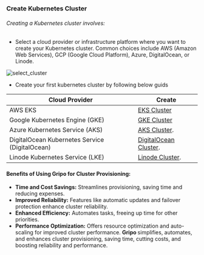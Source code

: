 ### Create Kubernetes Cluster

###### Creating a Kubernetes cluster involves:

- Select a cloud provider or infrastructure platform where you want to create your Kubernetes cluster. Common choices include AWS (Amazon Web Services), GCP (Google Cloud Platform), Azure, DigitalOcean, or Linode.

![select_cluster](/cluster_provisioning/image1.png)

- Create your first kubernetes cluster by following below guids

| Cloud Provider                                 | Create                                                                         |
| ---------------------------------------------- | ------------------------------------------------------------------------------ |
| AWS EKS                                        | [EKS Cluster](/cluster_managment/cluster_provisioning/amazon)                  |
| Google Kubernetes Engine (GKE)                 | [GKE Cluster](/cluster_managment/cluster_provisioning/google)                  |
| Azure Kubernetes Service (AKS)                 | [AKS Cluster](/cluster_managment/cluster_provisioning/azure).                  |
| DigitalOcean Kubernetes Service (DigitalOcean) | [DigitalOcean Cluster](/cluster_managment/cluster_provisioning/digital_ocean). |
| Linode Kubernetes Service (LKE)                | [Linode Cluster](/cluster_managment/cluster_provisioning/linode).              |

#### Benefits of Using Gripo for Cluster Provisioning:

- <b>Time and Cost Savings:</b> Streamlines provisioning, saving time and reducing
  expenses.
- <b>Improved Reliability:</b> Features like automatic updates and failover protection
  enhance cluster reliability.
- <b>Enhanced Efficiency:</b> Automates tasks, freeing up time for other priorities.
- <b>Performance Optimization:</b> Offers resource optimization and auto-scaling
  for improved cluster performance.
  <b>Gripo </b> simplifies, automates, and enhances cluster provisioning, saving
  time, cutting costs, and boosting reliability and performance.

